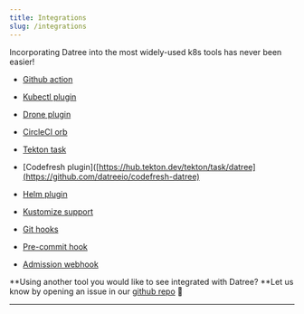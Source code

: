 ```yaml
---
title: Integrations
slug: /integrations
---
```


Incorporating Datree into the most widely-used k8s tools has never been easier!



- [Github action](https://github.com/datreeio/action-datree)

- [Kubectl plugin](https://github.com/datreeio/kubectl-datree)

- [Drone plugin](https://github.com/datreeio/drone-datree)

- [CircleCI orb](https://github.com/naorpeled/datree-circleci-orb)

- [Tekton task](https://hub.tekton.dev/tekton/task/datree)

- [Codefresh plugin]([https://hub.tekton.dev/tekton/task/datree](https://github.com/datreeio/codefresh-datree)

- [Helm plugin](https://github.com/datreeio/helm-datree)

- [Kustomize support](/integrations/kustomize-support)

- [Git hooks](/integrations/git-hooks)

- [Pre-commit hook](/integrations/pre-commit-hook)

- [Admission webhook](https://github.com/datreeio/admission-webhook-datree)

**Using another tool you would like to see integrated with Datree?
**Let us know by opening an issue in our [github repo](https://github.com/datreeio/datree/issues) 🤩

---
